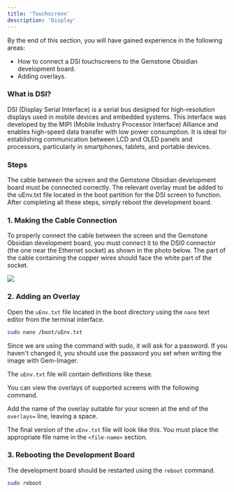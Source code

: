 ```yaml
---
title: 'Touchscreen'
description: 'Display'
---
```



<Tip>
By the end of this section, you will have gained experience in the following areas:

- How to connect a DSI touchscreens to the Gemstone Obsidian development board.
- Adding overlays.
</Tip>

### What is DSI?

DSI (Display Serial Interface) is a serial bus designed for high-resolution displays used in mobile devices and embedded systems.
This interface was developed by the MIPI (Mobile Industry Processor Interface) Alliance and enables high-speed data transfer with low power consumption.
It is ideal for establishing communication between LCD and OLED panels and processors, particularly in smartphones, tablets, and portable devices.

### Steps

<Steps>
  <Step title="Making the Cable Connection">
    The cable between the screen and the Gemstone Obsidian development board must be connected correctly.
  </Step>
  <Step title="Adding an Overlay">
    The relevant overlay must be added to the uEnv.txt file located in the boot partition for the DSI screen to function.
  </Step>
  <Step title="Board Reboot">
    After completing all these steps, simply reboot the development board.
  </Step>
</Steps>

### 1. Making the Cable Connection

To properly connect the cable between the screen and the Gemstone Obsidian development board, you must connect it to the DSI0 connector (the one near the Ethernet socket) as shown in the photo below.
<Tip>
The part of the cable containing the copper wires should face the white part of the socket.
</Tip>

<Frame caption="Connecting the DSI Cable to the Development Board">
  <img className="rounded-lg" noZoom src="/images/o1-board/08-screen.png" />
</Frame>

### 2. Adding an Overlay

Open the `uEnv.txt` file located in the boot directory using the `nano` text editor from the terminal interface.

```bash
sudo nano /boot/uEnv.txt
```
<Tip>
Since we are using the command with sudo, it will ask for a password. If you haven't changed it, you should use the password you set when writing the image with Gem-Imager.
</Tip>

The `uEnv.txt` file will contain definitions like these.

<SnippetUEnv />

You can view the overlays of supported screens with the following command.

<SnippetTouchscreenListOverlays />

Add the name of the overlay suitable for your screen at the end of the `overlays=` line, leaving a space.

The final version of the `uEnv.txt` file will look like this. You must place the appropriate file name in the `<file-name>` section.

<SnippetUEnvEdit />


### 3. Rebooting the Development Board

The development board should be restarted using the `reboot` command.

```bash
sudo reboot
```
